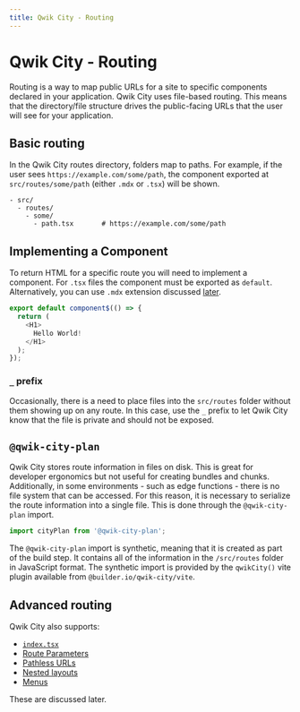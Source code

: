 ```yaml
---
title: Qwik City - Routing
---
```


# Qwik City - Routing

Routing is a way to map public URLs for a site to specific components declared in your application. Qwik City uses file-based routing. This means that the directory/file structure drives the public-facing URLs that the user will see for your application.

## Basic routing

In the Qwik City routes directory, folders map to paths. For example, if the user sees `https://example.com/some/path`, the component exported at `src/routes/some/path` (either `.mdx` or `.tsx`) will be shown. 

```
- src/
  - routes/
    - some/           
      - path.tsx       # https://example.com/some/path
```

## Implementing a Component

To return HTML for a specific route you will need to implement a component. For `.tsx` files the component must be exported as `default`. Alternatively, you can use `.mdx` extension discussed [later](/qwikcity/content/mdx).


```typescript
export default component$(() => {
  return (
    <H1>
      Hello World!
    </H1>
  );
});
```

### `_` prefix

Occasionally, there is a need to place files into the `src/routes` folder without them showing up on any route. In this case, use the `_` prefix to let Qwik City know that the file is private and should not be exposed.

## `@qwik-city-plan`

Qwik City stores route information in files on disk. This is great for developer ergonomics but not useful for creating bundles and chunks. Additionally, in some environments - such as edge functions - there is no file system that can be accessed. For this reason, it is necessary to serialize the route information into a single file. This is done through the `@qwik-city-plan` import.

```typescript
import cityPlan from '@qwik-city-plan';
```

The `@qwik-city-plan` import is synthetic, meaning that it is created as part of the build step. It contains all of the information in the `/src/routes` folder in JavaScript format. The synthetic import is provided by the `qwikCity()` vite plugin available from `@builder.io/qwik-city/vite`.

## Advanced routing

Qwik City also supports:
- [`index.tsx`](/qwikcity/routing/default-index)
- [Route Parameters](/qwikcity/routing/route-parameters)
- [Pathless URLs](/qwikcity/routing/pathless)
- [Nested layouts](/qwikcity/layout/overview)
- [Menus](/qwikcity/content/menu)

These are discussed later.
